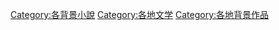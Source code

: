 
[[Category:各背景小說|Category:各背景小說]]
[[Category:各地文学|Category:各地文学]]
[[Category:各地背景作品|Category:各地背景作品]]